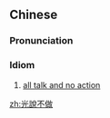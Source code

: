 {{also|光说不做}}
==Chinese==
{{zh-forms|s=光说不做}}

===Pronunciation===
{{zh-pron
|m=guāngshuō不zuò
|c=gwong1 syut3 bat1 zou6
|cat=id
}}

===Idiom===
{{zh-idiom}}

# [[all talk and no action]]

[[zh:光說不做]]